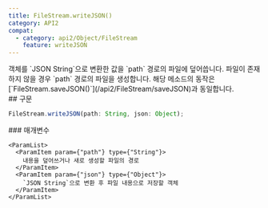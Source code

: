 ```yaml
---
title: FileStream.writeJSON()
category: API2
compat:
  - category: api2/Object/FileStream
    feature: writeJSON
---
```


<Section>
  객체를 `JSON String`으로 변환한 값을 `path` 경로의 파일에 덮어씁니다. 파일이 존재하지 않을 경우 `path` 경로의 파일을 생성합니다. 해당 메소드의 동작은
  [`FileStream.saveJSON()`](/api2/FileStream/saveJSON)과 동일합니다.
</Section>
<Section>
  ## 구문

  ~~~js
  FileStream.writeJSON(path: String, json: Object);
  ~~~

  <Section>
    ### 매개변수

    <ParamList>
      <ParamItem param={"path"} type={"String"}>
        내용을 덮어쓰거나 새로 생성할 파일의 경로
      </ParamItem>
      <ParamItem param={"json"} type={"Object"}>
        `JSON String`으로 변환 후 파일 내용으로 저장할 객체
      </ParamItem>
    </ParamList>
  </Section>
</Section>